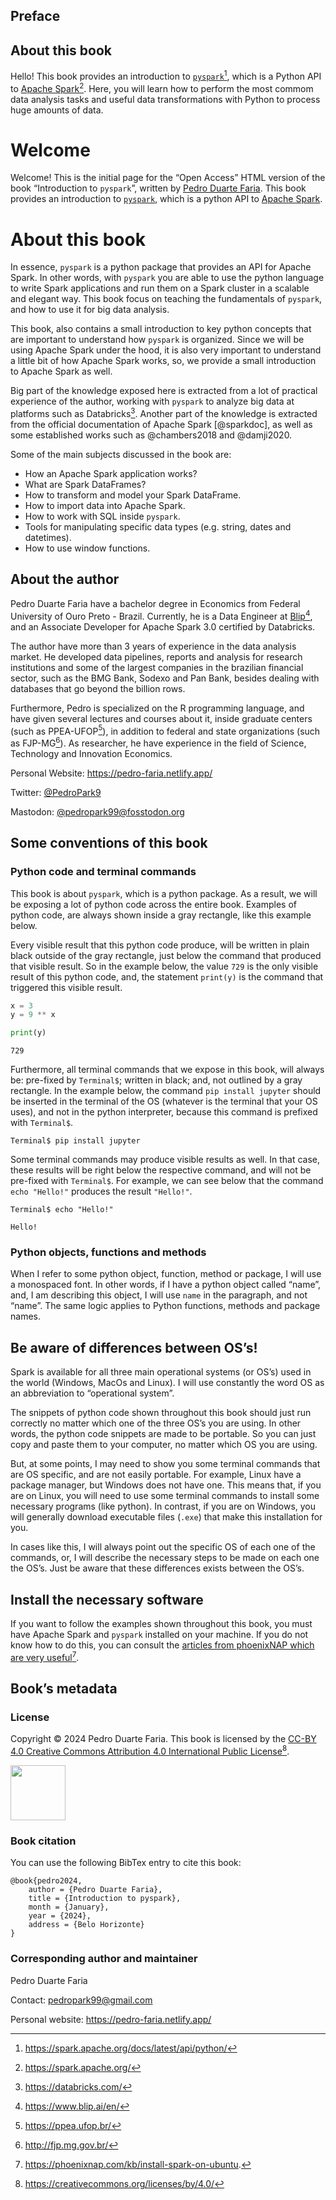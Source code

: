 

::: {.content-visible when-format="pdf"}

# Preface {.unnumbered}
## About this book {.unnumbered}

Hello! This book provides an introduction to [`pyspark`](https://spark.apache.org/docs/latest/api/python/)[^pyspark-docs], which is a Python API to [Apache Spark](https://spark.apache.org/)[^spark-docs]. Here, you will learn how to perform the most commom data analysis tasks and useful data transformations with Python to process huge amounts of data.

[^pyspark-docs]: <https://spark.apache.org/docs/latest/api/python/>
[^spark-docs]: <https://spark.apache.org/>

:::


::: {.content-visible when-format="html"}

# Welcome {.unnumbered}

Welcome! This is the initial page for the "Open Access" HTML version of the book "Introduction to `pyspark`", written by [Pedro Duarte Faria](https://pedro-faria.netlify.app/). This book provides an introduction to [`pyspark`](https://spark.apache.org/docs/latest/api/python/), which is a python API to [Apache Spark](https://spark.apache.org/).


# About this book {.unnumbered}

:::



In essence, `pyspark` is a python package that provides an API for Apache Spark. In other words, with `pyspark` you are able to use the python language to write Spark applications and run them on a Spark cluster in a scalable and elegant way. This book focus on teaching the fundamentals of `pyspark`, and how to use it for big data analysis.

This book, also contains a small introduction to key python concepts that are important to understand how `pyspark` is organized. Since we will be using Apache Spark under the hood, it is also very important to understand a little bit of how Apache Spark works, so, we provide a small introduction to Apache Spark as well.

Big part of the knowledge exposed here is extracted from a lot of practical experience of the author, working with `pyspark` to analyze big data at platforms such as Databricks^[<https://databricks.com/>]. Another part of the knowledge is extracted from the official documentation of Apache Spark [@sparkdoc], as well as some established works such as @chambers2018 and @damji2020.

Some of the main subjects discussed in the book are:

- How an Apache Spark application works?
- What are Spark DataFrames?
- How to transform and model your Spark DataFrame.
- How to import data into Apache Spark.
- How to work with SQL inside `pyspark`.
- Tools for manipulating specific data types (e.g. string, dates and datetimes).
- How to use window functions.

## About the author {.unnumbered}

Pedro Duarte Faria have a bachelor degree in Economics from Federal University of Ouro Preto - Brazil. Currently, he is a Data Engineer at [Blip](https://www.blip.ai/en/)[^blip], and an Associate Developer for Apache Spark 3.0 certified by Databricks.

[^blip]: <https://www.blip.ai/en/>

The author have more than 3 years of experience in the data analysis market. He developed data pipelines, reports and analysis for research institutions and some of the largest companies in the brazilian financial sector, such as the BMG Bank, Sodexo and Pan Bank, besides dealing with databases that go beyond the billion rows.

Furthermore, Pedro is specialized on the R programming language, and have given several lectures and courses about it, inside graduate centers (such as PPEA-UFOP^[<https://ppea.ufop.br/>]), in addition to federal and state organizations (such as FJP-MG^[<http://fjp.mg.gov.br/>]). As researcher, he have experience in the field of Science, Technology and Innovation Economics.


Personal Website: <https://pedro-faria.netlify.app/>

Twitter: [\@PedroPark9](https://twitter.com/PedroPark9)

Mastodon: [\@pedropark99\@fosstodon.org](https://fosstodon.org/@pedropark99)


## Some conventions of this book {.unnumbered}

### Python code and terminal commands {.unnumbered}

This book is about `pyspark`, which is a python package. As a result, we will be exposing a lot of python code across the entire book. Examples of python code, are always shown inside a gray rectangle, like this example below.

Every visible result that this python code produce, will be written in plain black outside of the gray rectangle, just below the command that produced that visible result. So in the example below, the value `729` is the only visible result of this python code, and, the statement `print(y)` is the command that triggered this visible result.

```python
x = 3
y = 9 ** x

print(y)
```

```
729
```

Furthermore, all terminal commands that we expose in this book, will always be: pre-fixed by `Terminal$`; written in black; and, not outlined by a gray rectangle. In the example below, the command `pip install jupyter` should be inserted in the terminal of the OS (whatever is the terminal that your OS uses), and not in the python interpreter, because this command is prefixed with `Terminal$`.

```
Terminal$ pip install jupyter
```

Some terminal commands may produce visible results as well. In that case, these results will be right below the respective command, and will not be pre-fixed with `Terminal$`. For example, we can see below that the command `echo "Hello!"` produces the result `"Hello!"`.

```
Terminal$ echo "Hello!"
```

```
Hello!
```

### Python objects, functions and methods {.unnumbered}

When I refer to some python object, function, method or package, I will use a monospaced font. In other words, if I have a python object called "name", and, I am describing this object, I will use `name` in the paragraph, and not "name". The same logic applies to Python functions, methods and package names.





## Be aware of differences between OS's! {.unnumbered}

Spark is available for all three main operational systems (or OS's) used in the world (Windows, MacOs and Linux). I will use constantly the word OS as an abbreviation to "operational system". 

The snippets of python code shown throughout this book should just run correctly no matter which one of the three OS's you are using. In other words, the python code snippets are made to be portable. So you can just copy and paste them to your computer, no matter which OS you are using. 

But, at some points, I may need to show you some terminal commands that are OS specific, and are not easily portable. For example, Linux have a package manager, but Windows does not have one. This means that, if you are on Linux, you will need to use some terminal commands to install some necessary programs (like python). In contrast, if you are on Windows, you will generally download executable files (`.exe`) that make this installation for you.

In cases like this, I will always point out the specific OS of each one of the commands, or, I will describe the necessary steps to be made on each one the OS's. Just be aware that these differences exists between the OS's.


## Install the necessary software {.unnumbered}

If you want to follow the examples shown throughout this book, you must have Apache Spark and `pyspark` installed on your machine. If you do not know how to do this, you can consult the [articles from phoenixNAP which are very useful](https://phoenixnap.com/kb/install-spark-on-ubuntu)[^phoenix-lab].

[^phoenix-lab]: <https://phoenixnap.com/kb/install-spark-on-ubuntu>.

## Book's metadata {.unnumbered}

### License {.unnumbered}

Copyright © 2024 Pedro Duarte Faria. This book is licensed by the [CC-BY 4.0 Creative Commons Attribution 4.0 International Public License](https://creativecommons.org/licenses/by/4.0/)[^cc-license].

[^cc-license]: <https://creativecommons.org/licenses/by/4.0/>

![](Figures/creative-commoms-88x31.png){width=88px}


### Book citation {.unnumbered}

You can use the following BibTex entry to cite this book:

```
@book{pedro2024,
    author = {Pedro Duarte Faria},
    title = {Introduction to pyspark},
    month = {January},
    year = {2024},
    address = {Belo Horizonte}
}
```

### Corresponding author and maintainer {.unnumbered}

Pedro Duarte Faria

Contact: [pedropark99\@gmail.com](mailto:pedropark99@gmail.com)

Personal website: <https://pedro-faria.netlify.app/>